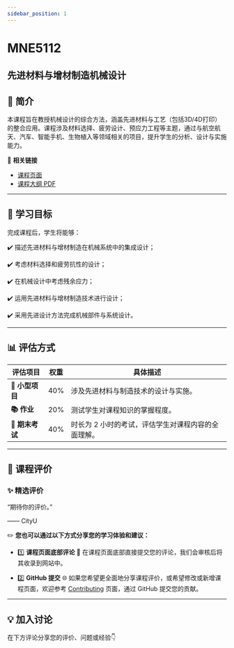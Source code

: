 ```yaml
---
sidebar_position: 1
---
```


# MNE5112
## 先进材料与增材制造机械设计

## **📘 简介**
本课程旨在教授机械设计的综合方法，涵盖先进材料与工艺（包括3D/4D打印）的整合应用。课程涉及材料选择、疲劳设计、预应力工程等主题，通过与航空航天、汽车、智能手机、生物植入等领域相关的项目，提升学生的分析、设计与实施能力。

🔗 **相关链接**
- [课程页面](https://www.cityu.edu.hk/catalogue/pg/202425/course/MNE5112.htm)
- [课程大纲 PDF](https://www.cityu.edu.hk/catalogue/pg/202425/course/MNE5112.pdf)

---

## **🎯 学习目标**

完成课程后，学生将能够：

✔️ 描述先进材料与增材制造在机械系统中的集成设计；

✔️ 考虑材料选择和疲劳抗性的设计；

✔️ 在机械设计中考虑残余应力；

✔️ 运用先进材料与增材制造技术进行设计；

✔️ 采用先进设计方法完成机械部件与系统设计。

---

## **📊 评估方式**

| **评估项目**         | **权重** | **具体描述**                                                                                     |
|---------------------|---------|-----------------------------------------------------------------------------------------------|
| **📝 小型项目**       | 40%     | 涉及先进材料与制造技术的设计与实施。                                                            |
| **📚 作业**          | 20%     | 测试学生对课程知识的掌握程度。                                                                  |
| **📖 期末考试**      | 40%     | 时长为 2 小时的考试，评估学生对课程内容的全面理解。                                             |

---

## **💬 课程评价**

### ✨ **精选评价**
<div className={commentStyles.commentBox}>
    <p className={commentStyles.commentText}>
        “期待你的评价。”
    </p>
    <p className={commentStyles.commentAuthor}>—— CityU</p>
</div>

✏️ **您也可以通过以下方式分享您的学习体验和建议：**

- 1️⃣ **课程页面底部评论**
💬 在课程页面底部直接提交您的评论，我们会审核后将其收录到网站中。

- 2️⃣ **GitHub 提交**
🌐 如果您希望更全面地分享课程评价，或希望修改或新增课程页面，欢迎参考 [Contributing](https://penjc.github.io/cityU-navigator/contributing) 页面，通过 GitHub 提交您的贡献。

---

## **💡 加入讨论**

在下方评论分享您的评价、问题或经验👇
<Utterances />